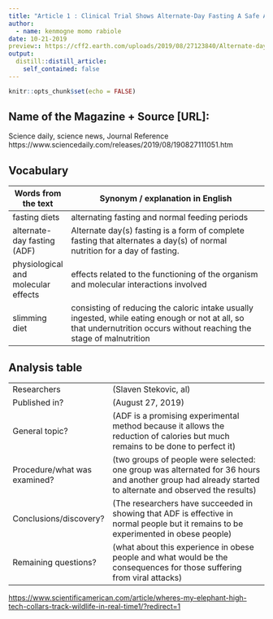 ```yaml
---
title: "Article 1 : Clinical Trial Shows Alternate-Day Fasting A Safe Alternative To Caloric Restriction"
author:
  - name: kenmogne momo rabiole
date: 10-21-2019
preview:: https://cff2.earth.com/uploads/2019/08/27123840/Alternate-day-fasting-is-a-safe-alternative-to-caloric-restriction-study-finds-730x410.jpg
output:
  distill::distill_article:
    self_contained: false
---
```


```r
knitr::opts_chunk$set(echo = FALSE)
```


## Name of the Magazine + Source [URL]:

Science daily, science news, Journal Reference https://www.sciencedaily.com/releases/2019/08/190827111051.htm
 
## Vocabulary 

|  Words from the text                | Synonym / explanation in English                                                                                                                                        |
| ----------------------------------- | ----------------------------------------------------------------------------------------------------------------------------------------------------------------------- |
| fasting diets                       | alternating fasting and normal feeding periods                                                                                                                          |
| alternate-day fasting (ADF)         | Alternate day(s) fasting is a form of complete fasting that alternates a day(s) of normal nutrition for a day of fasting.                                               |
| physiological and molecular effects | effects related to the functioning of the organism and molecular interactions involved                                                                                  |
| slimming diet                       | consisting of reducing the caloric intake usually ingested, while eating enough or not at all, so that undernutrition occurs without reaching the stage of malnutrition |

## Analysis table 

|                              |                                                                     |
| ---------------------------- | ------------------------------------------------------------------- |
| Researchers                  | (Slaven Stekovic, al)                        |
| Published in?                | (August 27, 2019)                                                       |
| General topic?               |  (ADF is a promising experimental method because it allows the reduction of calories but much remains to be done to perfect it)                      |
| Procedure/what was examined? | (two groups of people were selected: one group was alternated for 36 hours and another group had already started to alternate and observed the results) |
| Conclusions/discovery?       |  (The researchers have succeeded in showing that ADF is effective in normal people but it remains to be experimented in obese people)      |
| Remaining questions?         | (what about this experience in obese people and what would be the consequences for those suffering from viral attacks) |


<https://www.scientificamerican.com/article/wheres-my-elephant-high-tech-collars-track-wildlife-in-real-time1/?redirect=1>



